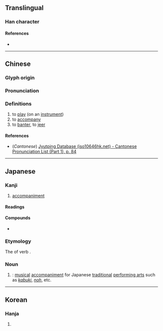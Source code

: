 {{character info}}
==Translingual==

===Han character===
{{Han char|rn=30|rad=口|as=18|sn=21|four=60014|canj=RYDG|ids=⿰口雜}}

====References====
* {{Han ref|kx=0215.020|dkj=04619|dj=0438.030|hdz=10706.110|uh=56C3|ud=22211|bh=F5C4|bd=62916}}

----

==Chinese==
{{zh-forms}}

===Glyph origin===
{{Han etym}}

===Pronunciation===
{{zh-pron
|m=cà
|c=caap3
|mc=y
|oc=y
|ma=
|cat=v
}}

===Definitions===
{{zh-hanzi}}

# to [[play]] (on an [[instrument]])
# to [[accompany]]
# to [[banter]], to [[jeer]]

====References====
* (''Cantonese'') [http://www.iso10646hk.net/jp/document/download.jsp Jyutping Database (iso10646hk.net) - Cantonese Pronunciation List (Part 1), p. 84]

----

==Japanese==

===Kanji===
{{ja-kanji|grade=|rs=口18|shin=𫝜}}

# [[accompaniment]]

====Readings====
{{ja-readings
|goon=そう<さふ
|kanon=そう<さふ
|kun=はやし-, はや-す
}}

====Compounds====
* {{ja-r|囃%子|はや%し}}

===Etymology===
{{ja-kanjitab|はやし|yomi=k}}

The {{m|ja|連用形|tr=ren'yōkei||stem or continuative form}} of verb {{m|ja|囃す|tr=hayasu||to [[play]] [[accompaniment]]}}.

===Noun===
{{ja-noun|はやし}}

# {{alt sp|ja|囃子|tr=hayashi|nodot=1|sort=はやし}}: [[music]]al [[accompaniment]] for Japanese [[traditional]] [[performing arts]] such as ''[[kabuki]]'', ''[[noh]]'', etc.

----

==Korean==

===Hanja===
{{ko-hanja|hangeul=잡|rv=jap|mr=chap}}

# {{rfdef|ko|sort=口18}}